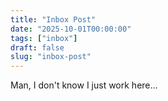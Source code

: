 ```yaml
---
title: "Inbox Post"
date: "2025-10-01T00:00:00"
tags: ["inbox"]
draft: false
slug: "inbox-post"
---
```



<InboxSubmission
    text=
    "Have you seen her? This girl stole Tux from me!! Also tell The Conductor I am not doing another round of inspection. The boiler room is perfectly hot as it is!"
    submissionImg={SubmissionImg}
    username="The Engineer"
    userUrl="https://bsky.app/profile/queenaccila.bsky.social"
    userIcon={IconImg}
/>

Man, I don't know I just work here...